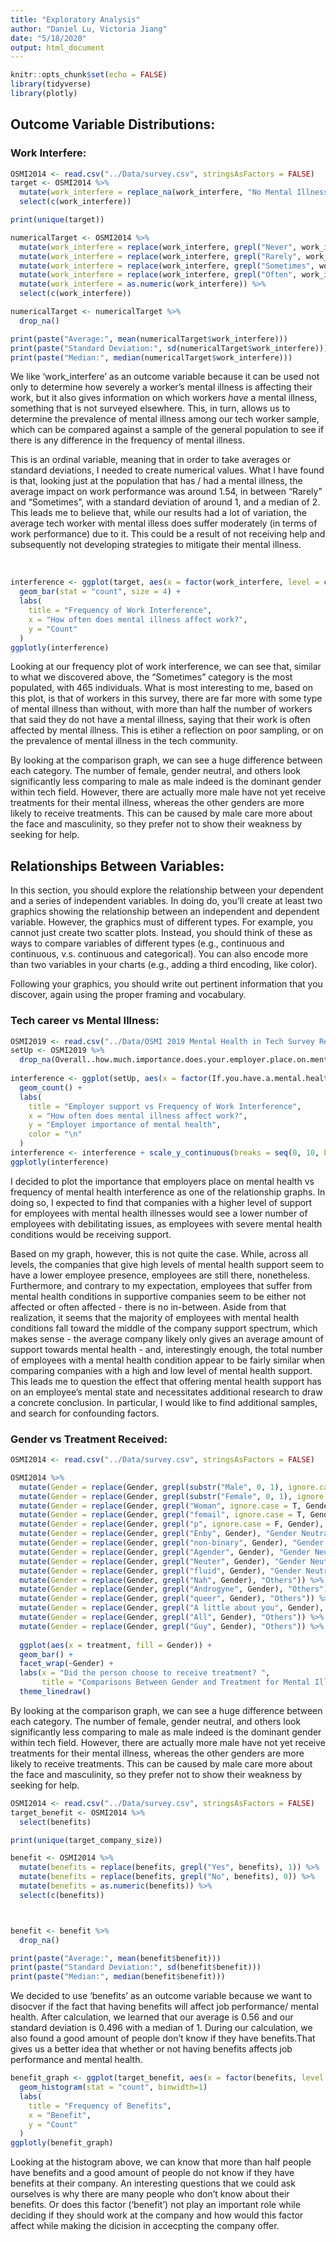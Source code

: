 ```yaml
---
title: "Exploratory Analysis"
author: "Daniel Lu, Victoria Jiang"
date: "5/18/2020"
output: html_document
---
```


```r
knitr::opts_chunk$set(echo = FALSE)
library(tidyverse)
library(plotly)
```

## Outcome Variable Distributions:

### Work Interfere:
```r
OSMI2014 <- read.csv("../Data/survey.csv", stringsAsFactors = FALSE)
target <- OSMI2014 %>% 
  mutate(work_interfere = replace_na(work_interfere, "No Mental Illness")) %>% 
  select(c(work_interfere))

print(unique(target))

numericalTarget <- OSMI2014 %>% 
  mutate(work_interfere = replace(work_interfere, grepl("Never", work_interfere), 0)) %>% 
  mutate(work_interfere = replace(work_interfere, grepl("Rarely", work_interfere), 1)) %>% 
  mutate(work_interfere = replace(work_interfere, grepl("Sometimes", work_interfere), 2)) %>% 
  mutate(work_interfere = replace(work_interfere, grepl("Often", work_interfere), 3)) %>% 
  mutate(work_interfere = as.numeric(work_interfere)) %>% 
  select(c(work_interfere))

numericalTarget <- numericalTarget %>%
  drop_na()

print(paste("Average:", mean(numericalTarget$work_interfere)))
print(paste("Standard Deviation:", sd(numericalTarget$work_interfere)))
print(paste("Median:", median(numericalTarget$work_interfere)))

```

We like 'work_interfere' as an outcome variable because it can be used not only to determine how severely a worker's mental illness is affecting their work, but it also gives information on which workers *have* a mental illness, something that is not surveyed elsewhere. This, in turn, allows us to determine the prevalence of mental illness among our tech worker sample, which can be compared against a sample of the general population to see if there is any difference in the frequency of mental illness.

This is an ordinal variable, meaning that in order to take averages or standard deviations, I needed to create numerical values. What I have found is that, looking just at the population that has / had a mental illness, the average impact on work performance was around 1.54, in between "Rarely" and "Sometimes", with a standard deviation of around 1, and a median of 2. This leads me to believe that, while our results had a lot of variation, the average tech worker with mental illess does suffer moderately (in terms of work performance) due to it. This could be a result of not receiving help and subsequently not developing strategies to mitigate their mental illness. 

<p>&nbsp;</p>

```r
interference <- ggplot(target, aes(x = factor(work_interfere, level = c('No Mental Illness', 'Never', 'Rarely', 'Sometimes', 'Often')))) +
  geom_bar(stat = "count", size = 4) + 
  labs(
    title = "Frequency of Work Interference",
    x = "How often does mental illness affect work?",
    y = "Count"
  )
ggplotly(interference)
```

Looking at our frequency plot of work interference, we can see that, similar to what we discovered above, the "Sometimes" category is the most populated, with 465 individuals. What is most interesting to me, based on this plot, is that of workers in this survey, there are far more with some type of mental illness than without, with more than half the number of workers that said they do not have a mental illness, saying that their work is often affected by mental illness. This is etiher a reflection on poor sampling, or on the prevalence of mental illness in the tech community. 


By looking at the comparison graph, we can see a huge difference between each category. The number of female, gender neutral, and others look significantly less comparing to male as male indeed is the dominant gender within tech field. However, there are actually more male have not yet receive treatments for their mental illness, whereas the other genders are more likely to receive treatments. This can be caused by male care more about the face and masculinity, so they prefer not to show their weakness by seeking for help. 

## Relationships Between Variables:

In this section, you should explore the relationship between your dependent and a series of independent variables.  In doing do, you'll create at least two graphics showing the relationship between an independent and dependent variable. However, the graphics must of different types. For example, you cannot just create two scatter plots. Instead, you should think of these as ways to compare variables of different types (e.g., continuous and continuous, v.s. continuous and categorical).  You can also encode more than two variables in your charts (e.g., adding a third encoding, like color).

Following your graphics, you should write out pertinent information that you discover, again using the proper framing and vocabulary. 

### Tech career vs Mental Illness:

```r
OSMI2019 <- read.csv("../Data/OSMI 2019 Mental Health in Tech Survey Results - OSMI Mental Health in Tech Survey 2019.csv", stringsAsFactors = FALSE)
setUp <- OSMI2019 %>% 
  drop_na(Overall..how.much.importance.does.your.employer.place.on.mental.health.)
  
interference <- ggplot(setUp, aes(x = factor(If.you.have.a.mental.health.disorder..how.often.do.you.feel.that.it.interferes.with.your.work..when.._.NOT._..being.treated.effectively..i.e...when.you.are.experiencing.symptoms..., level=c("Not applicable to me", "Never", "Rarely", "Sometimes", "Often")), y = Overall..how.much.importance.does.your.employer.place.on.mental.health., color = If.you.have.a.mental.health.disorder..how.often.do.you.feel.that.it.interferes.with.your.work..when.._.NOT._..being.treated.effectively..i.e...when.you.are.experiencing.symptoms...)) +
  geom_count() +
  labs(
    title = "Employer support vs Frequency of Work Interference",
    x = "How often does mental illness affect work?",
    y = "Employer importance of mental health",
    color = "\n"
  )
interference <- interference + scale_y_continuous(breaks = seq(0, 10, by = 1))
ggplotly(interference)
```

I decided to plot the importance that employers place on mental health vs frequency of mental health interference as one of the relationship graphs. In doing so, I expected to find that companies with a higher level of support for employees with mental health illnesses would see a lower number of employees with debilitating issues, as employees with severe mental health conditions would be receiving support.

Based on my graph, however, this is not quite the case. While, across all levels, the companies that give high levels of mental health support seem to have a lower employee presence, employees are still there, nonetheless. Furthermore, and contrary to my expectation, employees that suffer from mental health conditions in supportive companies seem to be either not affected or often affected - there is no in-between. Aside from that realization, it seems that the majority of employees with mental health conditions fall toward the middle of the company support spectrum, which makes sense - the average company likely only gives an average amount of support towards mental health - and, interestingly enough, the total number of employees with a mental health condition appear to be fairly similar when comparing companies with a high and low level of mental health support. This leads me to question the effect that offering mental health support has on an employee's mental state and necessitates additional research to draw a concrete conclusion. In particular, I would like to find additional samples, and search for confounding factors.

### Gender vs Treatment Received:
```r
OSMI2014 <- read.csv("../Data/survey.csv", stringsAsFactors = FALSE)

OSMI2014 %>%
  mutate(Gender = replace(Gender, grepl(substr("Male", 0, 1), ignore.case = T, Gender), "Male")) %>%
  mutate(Gender = replace(Gender, grepl(substr("Female", 0, 1), ignore.case = T, Gender), "Female")) %>%
  mutate(Gender = replace(Gender, grepl("Woman", ignore.case = T, Gender), "Female")) %>%
  mutate(Gender = replace(Gender, grepl("femail", ignore.case = T, Gender), "Female")) %>%
  mutate(Gender = replace(Gender, grepl("p", ignore.case = F, Gender), "Gender Neutral")) %>%
  mutate(Gender = replace(Gender, grepl("Enby", Gender), "Gender Neutral")) %>%
  mutate(Gender = replace(Gender, grepl("non-binary", Gender), "Gender Neutral")) %>%
  mutate(Gender = replace(Gender, grepl("Agender", Gender), "Gender Neutral")) %>%
  mutate(Gender = replace(Gender, grepl("Neuter", Gender), "Gender Neutral")) %>%
  mutate(Gender = replace(Gender, grepl("fluid", Gender), "Gender Neutral")) %>%
  mutate(Gender = replace(Gender, grepl("Nah", Gender), "Others")) %>%
  mutate(Gender = replace(Gender, grepl("Androgyne", Gender), "Others")) %>%
  mutate(Gender = replace(Gender, grepl("queer", Gender), "Others")) %>%
  mutate(Gender = replace(Gender, grepl("A little about you", Gender), "Others")) %>%
  mutate(Gender = replace(Gender, grepl("All", Gender), "Others")) %>%
  mutate(Gender = replace(Gender, grepl("Guy", Gender), "Others")) %>%
  
  ggplot(aes(x = treatment, fill = Gender)) +
  geom_bar() +
  facet_wrap(~Gender) +
  labs(x = "Did the person choose to receive treatment? ",
       title = "Comparisons Between Gender and Treatment for Mental Illness") +
  theme_linedraw()
```

By looking at the comparison graph, we can see a huge difference between each category. The number of female, gender neutral, and others look significantly less comparing to male as male indeed is the dominant gender within tech field. However, there are actually more male have not yet receive treatments for their mental illness, whereas the other genders are more likely to receive treatments. This can be caused by male care more about the face and masculinity, so they prefer not to show their weakness by seeking for help.



```r
OSMI2014 <- read.csv("../Data/survey.csv", stringsAsFactors = FALSE)
target_benefit <- OSMI2014 %>% 
  select(benefits)

print(unique(target_company_size))

benefit <- OSMI2014 %>% 
  mutate(benefits = replace(benefits, grepl("Yes", benefits), 1)) %>% 
  mutate(benefits = replace(benefits, grepl("No", benefits), 0)) %>% 
  mutate(benefits = as.numeric(benefits)) %>% 
  select(c(benefits))



benefit <- benefit %>%
  drop_na()

print(paste("Average:", mean(benefit$benefit)))
print(paste("Standard Deviation:", sd(benefit$benefit)))
print(paste("Median:", median(benefit$benefit)))

```

We decided to use 'benefits' as an outcome variable because we want to disocver if the fact that having benefits will affect job performance/ mental health. After calculation, we learned that our average is 0.56 and our standard deviation is 0.496 with a median of 1. During our calculation, we also found a good amount of people don't know if they have benefits.That gives us a better idea that whether or not having benefits affects job performance and mental health. 

```r
benefit_graph <- ggplot(target_benefit, aes(x = factor(benefits, level = c('Yes', 'No', 'Do not know')))) +
  geom_histogram(stat = "count", binwidth=1)
  labs(
    title = "Frequency of Benefits",
    x = "Benefit",
    y = "Count"
  )
ggplotly(benefit_graph)

```

Looking at the histogram above, we can know that more than half people have benefits and a good amount of people do not know if they have benefits at their company. An interesting questions that we could ask ourselves is why there are many people who don't know about their benefits. Or does this factor ('benefit') not play an important role while deciding if they should work at the company and how would this factor affect while making the dicision in accecpting the company offer. 

